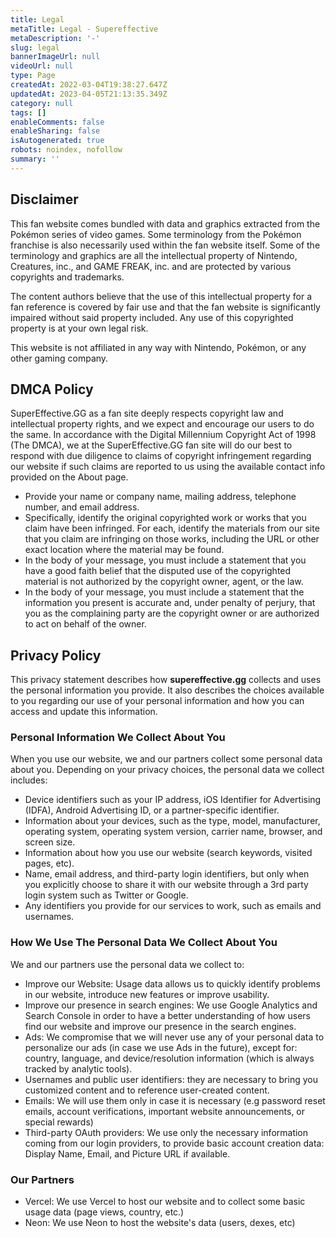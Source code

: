 ```yaml
---
title: Legal
metaTitle: Legal - Supereffective
metaDescription: '-'
slug: legal
bannerImageUrl: null
videoUrl: null
type: Page
createdAt: 2022-03-04T19:38:27.647Z
updatedAt: 2023-04-05T21:13:35.349Z
category: null
tags: []
enableComments: false
enableSharing: false
isAutogenerated: true
robots: noindex, nofollow
summary: ''
---
```


## Disclaimer

This fan website comes bundled with data and graphics extracted from the Pokémon series of video games. Some terminology from the Pokémon franchise is also necessarily used within the fan website itself. Some of the terminology and graphics are all the intellectual property of Nintendo, Creatures, inc., and GAME FREAK, inc. and are protected by various copyrights and trademarks.

The content authors believe that the use of this intellectual property for a fan reference is covered by fair use and that the fan website is significantly impaired without said property included. Any use of this copyrighted property is at your own legal risk.

This website is not affiliated in any way with Nintendo, Pokémon, or any other gaming company.

## DMCA Policy

SuperEffective.GG as a fan site deeply respects copyright law and intellectual property rights, and we expect and encourage our users to do the same. In accordance with the Digital Millennium Copyright Act of 1998 (The DMCA), we at the SuperEffective.GG fan site will do our best to respond with due diligence to claims of copyright infringement regarding our website if such claims are reported to us using the available contact info provided on the About page.

- Provide your name or company name, mailing address, telephone number, and email address.
- Specifically, identify the original copyrighted work or works that you claim have been infringed. For each, identify the materials from our site that you claim are infringing on those works, including the URL or other exact location where the material may be found.
- In the body of your message, you must include a statement that you have a good faith belief that the disputed use of the copyrighted material is not authorized by the copyright owner, agent, or the law.
- In the body of your message, you must include a statement that the information you present is accurate and, under penalty of perjury, that you as the complaining party are the copyright owner or are authorized to act on behalf of the owner.

## Privacy Policy

This privacy statement describes how **supereffective.gg** collects and uses the personal information you provide. It also describes the choices available to you regarding our use of your personal information and how you can access and update this information.

### Personal Information We Collect About You

When you use our website, we and our partners collect some personal data about you. Depending on your privacy choices, the personal data we collect includes:

- Device identifiers such as your IP address, iOS Identifier for Advertising (IDFA), Android Advertising ID, or a partner-specific identifier.
- Information about your devices, such as the type, model, manufacturer, operating system, operating system version, carrier name, browser, and screen size.
- Information about how you use our website (search keywords, visited pages, etc).
- Name, email address, and third-party login identifiers, but only when you explicitly choose to share it with our website through a 3rd party login system such as Twitter or Google.
- Any identifiers you provide for our services to work, such as emails and usernames.

### How We Use The Personal Data We Collect About You

We and our partners use the personal data we collect to:

- Improve our Website: Usage data allows us to quickly identify problems in our website, introduce new features or improve usability.
- Improve our presence in search engines: We use Google Analytics and Search Console in order to have a better understanding of how users find our website and improve our presence in the search engines.
- Ads: We compromise that we will never use any of your personal data to personalize our ads (in case we use Ads in the future), except for: country, language, and device/resolution information (which is always tracked by analytic tools).
- Usernames and public user identifiers: they are necessary to bring you customized content and to reference user-created content.
- Emails: We will use them only in case it is necessary (e.g password reset emails, account verifications, important website announcements, or special rewards)
- Third-party OAuth providers: We use only the necessary information coming from our login providers, to provide basic account creation data: Display Name, Email, and Picture URL if available.

### Our Partners

- Vercel: We use Vercel to host our website and to collect some basic usage data (page views, country, etc.)
- Neon: We use Neon to host the website's data (users, dexes, etc)
